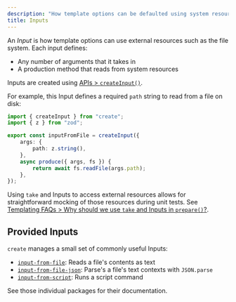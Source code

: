 ```yaml
---
description: "How template options can be defaulted using system resources."
title: Inputs
---
```


An _Input_ is how template options can use external resources such as the file system.
Each input defines:

- Any number of arguments that it takes in
- A production method that reads from system resources

Inputs are created using [APIs > `createInput()`](/build/apis/create-input).

For example, this Input defines a required `path` string to read from a file on disk:

```ts
import { createInput } from "create";
import { z } from "zod";

export const inputFromFile = createInput({
	args: {
		path: z.string(),
	},
	async produce({ args, fs }) {
		return await fs.readFile(args.path);
	},
});
```

Using `take` and Inputs to access external resources allows for straightforward mocking of those resources during unit tests.
See [Templating FAQs > Why should we use `take` and Inputs in `prepare()`?](/build/faqs#why-should-we-use-take-and-inputs-in-prepare).

## Provided Inputs

`create` manages a small set of commonly useful Inputs:

- [`input-from-file`](https://www.npmjs.com/package/input-from-file): Reads a file's contents as text
- [`input-from-file-json`](https://www.npmjs.com/package/input-from-file-json): Parse's a file's text contexts with `JSON.parse`
- [`input-from-script`](https://www.npmjs.com/package/input-from-script): Runs a script command

See those individual packages for their documentation.

